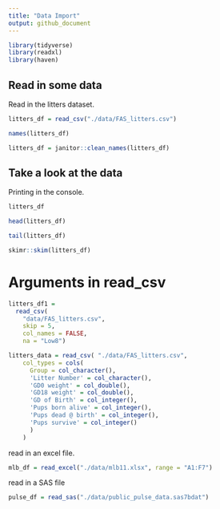 ```yaml
---
title: "Data Import"
output: github_document
---
```


```r
library(tidyverse)
library(readxl)
library(haven)

```

## Read in some data

Read in the litters dataset.

```r
litters_df = read_csv("./data/FAS_litters.csv")

names(litters_df)

litters_df = janitor::clean_names(litters_df)

```

## Take a look at the data

Printing in the console.

```r
litters_df
```

```r
head(litters_df)
```

```r
tail(litters_df)
```

```r
skimr::skim(litters_df)
```

# Arguments in read_csv

```r
litters_df1 = 
  read_csv(
    "data/FAS_litters.csv",
    skip = 5, 
    col_names = FALSE, 
    na = "Low8")

```

```r
litters_data = read_csv( "./data/FAS_litters.csv",
    col_types = cols(
      Group = col_character(),
      'Litter Number' = col_character(),
      'GD0 weight' = col_double(),
      'GD18 weight' = col_double(),
      'GD of Birth' = col_integer(),
      'Pups born alive' = col_integer(),
      'Pups dead @ birth' = col_integer(),
      'Pups survive' = col_integer()
      )
    )

```


read in an excel file.

```r
mlb_df = read_excel("./data/mlb11.xlsx", range = "A1:F7")
```

read in a SAS file
```r
pulse_df = read_sas("./data/public_pulse_data.sas7bdat")
```

